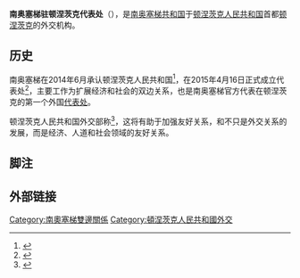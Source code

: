 '''南奥塞梯驻顿涅茨克代表处'''（{{lang-en|Representative Office of South Ossetia, Donetsk}}），是[[南奥塞梯共和国|南奥塞梯共和国]]于[[顿涅茨克人民共和国|顿涅茨克人民共和国]]首都[[顿涅茨克|顿涅茨克]]的外交机构。

== 历史 ==
南奥塞梯在2014年6月承认顿涅茨克人民共和国<ref name="tass">{{cite web |title=South Ossetia recognizes independence of Donetsk People’s Republic |url=http://tass.ru/en/world/738110 |publisher=[[俄塔社|俄塔社]] |date=2014-06-27 |archiveurl=https://web.archive.org/web/20161117173807/http://tass.com/world/738110 |archivedate=2016-11-17 |dead-url=no |accessdate=2016-09-24 }}</ref>，在2015年4月16日正式成立代表处<ref>{{cite web |title=Unrecognized South Ossetia opened "embassy" in terrorist DNR |url=https://news.pn/en/RussiaInvadedUkraine/131242 |publisher=news.ph |date=2016-09-24 |archiveurl=https://web.archive.org/web/20181022022551/https://news.pn/en/RussiaInvadedUkraine/131242 |archivedate=2018-10-22 |dead-url=no |accessdate=2016-09-24 }}</ref>，主要工作为扩展经济和社会的双边关系，也是南奥塞梯官方代表在顿涅茨克的第一个外国[[代表处|代表处]]。

顿涅茨克人民共和国外交部称<ref>{{cite web |title=Representative Office of South Ossetia was opened in the DPR |url=http://novorossia.today/representative-office-of-south-ossetia-was-opened-in-the-dpr/ |publisher=新俄罗斯今日 |date=2015-04-17 |quote=This event will help to strengthen the friendly relations and the development of relations not only in diplomacy, but also in the economic, humanitarian and social spheres. |archiveurl=https://web.archive.org/web/20150910200229/http://novorossia.today/representative-office-of-south-ossetia-was-opened-in-the-dpr/ |archivedate=2015-09-10 |dead-url=yes |accessdate=2016-09-26 }}</ref>，这将有助于加强友好关系，和不只是外交关系的发展，而是经济、人道和社会领域的友好关系。

== 脚注 ==
{{reflist}}

== 外部链接 ==
{{YouTube|_llFr1aYtig|link=no|h=0|m=0|s=25|南奥塞梯驻顿涅茨克代表处启用仪式}}

{{南奧塞梯外交}}

[[Category:南奧塞梯雙邊關係|Category:南奧塞梯雙邊關係]]
[[Category:頓涅茨克人民共和國外交|Category:頓涅茨克人民共和國外交]]